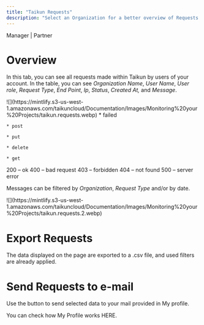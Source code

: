 ```yaml
---
title: "Taikun Requests"
description: "Select an Organization for a better overview of Requests."
---
```


<Icon icon="user-tie" iconType="solid" /> Manager | <Icon icon="handshake" iconType="solid" /> Partner

# Overview

In this tab, you can see all requests made within Taikun by users of your account. In the table, you can see *Organization Name*, *User Name*, *User role*, *Request Type*, *End Point*, *Ip*, *Status*, *Created At,* and *Message*.

<Frame caption="Taikun Requests">
  ![](https://mintlify.s3-us-west-1.amazonaws.com/taikuncloud/Documentation/Images/Monitoring%20your%20Projects/taikun.requests.webp)
</Frame>

<AccordionGroup>
  <Accordion title="Requests type" icon="pen">
    * failed

    * post

    * put

    * delete

    * get
  </Accordion>

  <Accordion title="Status" icon="copy">
    200 – ok
    400 – bad request
    403 – forbidden
    404 – not found
    500 – server error
  </Accordion>
</AccordionGroup>

Messages can be filtered by *Organization*, *Request Type* and/or by date.

<Frame caption="Taikun Requests filtr">
  ![](https://mintlify.s3-us-west-1.amazonaws.com/taikuncloud/Documentation/Images/Monitoring%20your%20Projects/taikun.requests.2.webp)
</Frame>

# Export Requests

The data displayed on the page are exported to a .csv file, and used filters are already applied.

# Send Requests to e-mail

Use the button to send selected data to your mail provided in My profile.

<Card title="My Profile" icon="user" horizontal href="/content/components/card-group">
  You can check how My Profile works HERE.
</Card>